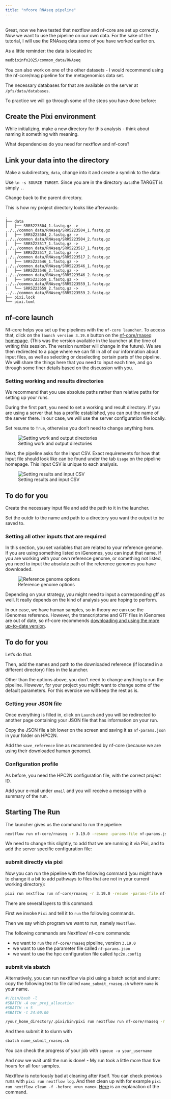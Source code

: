 ```yaml
---
title: "nfcore RNAseq pipeline"
---
```


<br>
Great, now we have tested that nextflow and nf-core are set up correctly. Now we want to use the pipeline on our own data. For the sake of the tutorial, I will use the RNAseq data some of you have worked earlier on. 

As a little reminder: the data is located in:

```.bash
medbioinfo2025/common_data/RNAseq
```

::: {.callout-note}
You can also work on one of the other datasets - I would recommend using the nf-core/mag pipeline for the metagenomics data set. 

The necessary databases for that are available on the server at `/pfs/data/databases`.
:::

To practice we will go through some of the steps you have done before: 

## Create the Pixi environment

While initializing, make a new directory for this analysis - think about naming it something with meaning.

What dependencies do you need for nextflow and nf-core?

## Link your data into the directory

Make a subdirectory, `data`, change into it and create a symlink to the data: 

Use `ln -s SOURCE TARGET`. Since you are in the directory `data`the TARGET is simply `.`. 

Change back to the parent directory. 

::: {.callout-note}
This is how my project directory looks like afterwards: 

```.verbatim
.
├── data
│   ├── SRR5223504_1.fastq.gz -> ../../common_data/RNAseq/SRR5223504_1.fastq.gz
│   ├── SRR5223504_2.fastq.gz -> ../../common_data/RNAseq/SRR5223504_2.fastq.gz
│   ├── SRR5223517_1.fastq.gz -> ../../common_data/RNAseq/SRR5223517_1.fastq.gz
│   ├── SRR5223517_2.fastq.gz -> ../../common_data/RNAseq/SRR5223517_2.fastq.gz
│   ├── SRR5223546_1.fastq.gz -> ../../common_data/RNAseq/SRR5223546_1.fastq.gz
│   ├── SRR5223546_2.fastq.gz -> ../../common_data/RNAseq/SRR5223546_2.fastq.gz
│   ├── SRR5223559_1.fastq.gz -> ../../common_data/RNAseq/SRR5223559_1.fastq.gz
│   └── SRR5223559_2.fastq.gz -> ../../common_data/RNAseq/SRR5223559_2.fastq.gz
├── pixi.lock
└── pixi.toml
```
:::

## nf-core launch

Nf-core helps you set up the pipelines with the `nf-core launcher`. To access that, click on the `launch version 3.19.0` button on the [nf-core/rnaseq homepage](https://nf-co.re/rnaseq/3.19.0/). (This was the version available in the launcher at the time of writing this session. The version number will change in the future). We are then redirected to a page where we can fill in all of our information about input files, as well as selecting or deselecting certain parts of the pipeline. We will share the things here that you need to input each time, and go through some finer details based on the discussion with you.

### Setting working and results directories

::: {.callout-important}

We recommend that you use absolute paths rather than relative paths for setting up your runs.

:::

During the first part, you need to set a working and result directory. If you are using a server that has a profile established, you can put the name of the server there. In our case, we will use the server configuration file locally. 

Set resume to `True`, otherwise you don't need to change anything here. 

![Setting work and output directories](figures/nf-core/rnaseq_setup1.png)

Next, the pipeline asks for the input CSV. Exact requirements for how that input file should look like can be found under the tab `Usage` on the pipeline homepage. This input CSV is unique to each analysis.

![Setting results and input CSV](figures/nf-core/rnaseq_setup2.png)

::: {.callout-important}
## To do for you
Create the necessary input file and add the path to it in the launcher. 

Set the outdir to the name and path to a directory you want the output to be saved to. 
:::



### Setting all other inputs that are required

In this section, you set variables that are related to your reference genome. If you are using something listed on iGenomes, you can input that name. If you are working with your own reference genome, or something not listed, you need to input the absolute path of the reference genomes you have downloaded.

![Reference genome options](figures/nf-core/rnaseq_setup3.png)

Depending on your strategy, you might need to input a corresponding gff as well. It really depends on the kind of analysis you are hoping to perform.

In our case, we have human samples, so in theory we can use the iGenomes reference. However, the transcriptome and GTF files in iGenomes are out of date, so nf-core recommends [downloading and using the more up-to-date version](https://nf-co.re/docs/usage/reference_genomes#custom-genomes).

::: {.callout-important}
## To do for you
Let's do that. 

Then, add the names and path to the downloaded reference (if located in a different directory) files in the launcher. 
:::

Other than the options above, you don't need to change anything to run the pipeline. However, for your project you might want to change some of the default parameters. For this evercise we will keep the rest as is. 

### Getting your JSON file

Once everything is filled in, click on `Launch` and you will be redirected to another page containing your JSON file that has information on your run. 

Copy the JSON file a bit lower on the screen and saving it as `nf-params.json` in your folder on HPC2N.

Add the `save_reference` line as recommended by nf-core (because we are using their downloaded human genome). 

### Configuration profile

As before, you need the HPC2N configuration file, with the correct project ID. 

Add your e-mail under `email` and you will receive a message with a summary of the run. 


## Starting The Run

The launcher gives us the command to run the pipeline: 

```.bash
nextflow run nf-core/rnaseq -r 3.19.0 -resume -params-file nf-params.json
```

We need to change this slightly, to add that we are running it via Pixi, and to add the server specific configuration file:

### submit directly via pixi

Now you can run the pipeline with the following command (you might have to change it a bit to add pathways to files that are not in your current working directory):

```.bash
pixi run nextflow run nf-core/rnaseq -r 3.19.0 -resume -params-file nf-params.json -c hpc2n.config
```


There are several layers to this command: 

First we invoke `Pixi` and tell it to `run` the following commands.

Then we say which program we want to run, namely `Nextflow`. 

The following commands are Nextflow/ nf-core commands:

- we want to `run` the `nf-core/rnaseq` pipeline, version `3.19.0`
- we want to use the parameter file called `nf-params.json`
- we want to use the hpc configuration file called `hpc2n.config`

### submit via sbatch

Alternatively, you can run nextflow via pixi using a batch script and slurm: copy the following text to file called `name_submit_rnaseq.sh` where `name` is your name. 

```.bash
#!/bin/bash -l
#SBATCH -A our_proj_allocation
#SBATCH -n 5
#SBATCH -t 24:00:00

/your_home_directory/.pixi/bin/pixi run nextflow run nf-core/rnaseq -r 3.19.0 -params-file /your_path/nf-params.json
```

And then submit it to slurm with 

```.bash
sbatch name_submit_rnaseq.sh
```

You can check the progress of your job with `squeue -u your_username`

And now we wait until the run is done! - My run took a little more than five hours for all four samples. 


::: {.callout-tip }
Nextflow is notoriously bad at cleaning after itself. You can check previous runs with `pixi run nextflow log`. And then clean up with for example `pixi run nextflow clean -f -before <run_name>`. [Here](https://fig.io/manual/nextflow/clean) is an explanation of the command.
:::